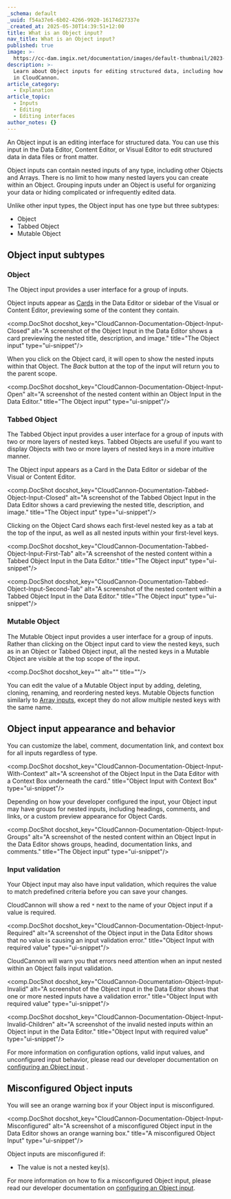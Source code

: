 ```yaml
---
_schema: default
_uuid: f54a37e6-6b02-4266-9920-16174d27337e
_created_at: 2025-05-30T14:39:51+12:00
title: What is an Object input?
nav_title: What is an Object input?
published: true
image: >-
  https://cc-dam.imgix.net/documentation/images/default-thumbnail/2023-Q4/CloudCannon-Documentation-Thumbnail.png
description: >-
  Learn about Object inputs for editing structured data, including how they work
  in CloudCannon.
article_category:
  - Explanation
article_topic:
  - Inputs
  - Editing
  - Editing interfaces
author_notes: {}
---
```

An Object input is an editing interface for structured data. You can use this input in the Data Editor, Content Editor, or Visual Editor to edit structured data in data files or front matter.

Object inputs can contain nested inputs of any type, including other Objects and Arrays. There is no limit to how many nested layers you can create within an Object. Grouping inputs under an Object is useful for organizing your data or hiding complicated or infrequently edited data.

Unlike other input types, the Object input has one type but three subtypes:

* Object
* Tabbed Object
* Mutable Object

## Object input subtypes

### Object

The Object input provides a user interface for a group of inputs.

Object inputs appear as [Cards](/documentation/articles/configure-your-card-previews/) in the Data Editor or sidebar of the Visual or Content Editor, previewing some of the content they contain.

<comp.DocShot docshot_key="CloudCannon-Documentation-Object-Input-Closed" alt="A screenshot of the Object Input in the Data Editor shows a card previewing the nested title, description, and image." title="The Object input" type="ui-snippet"/>

When you click on the Object card, it will open to show the nested inputs within that Object. The *Back* button at the top of the input will return you to the parent scope.

<comp.DocShot docshot_key="CloudCannon-Documentation-Object-Input-Open" alt="A screenshot of the nested content within an Object Input in the Data Editor." title="The Object input" type="ui-snippet"/>

### Tabbed Object

The Tabbed Object input provides a user interface for a group of inputs with two or more layers of nested keys. Tabbed Objects are useful if you want to display Objects with two or more layers of nested keys in a more intuitive manner.

The Object input appears as a Card in the Data Editor or sidebar of the Visual or Content Editor.

<comp.DocShot docshot_key="CloudCannon-Documentation-Tabbed-Object-Input-Closed" alt="A screenshot of the Tabbed Object Input in the Data Editor shows a card previewing the nested title, description, and image." title="The Object input" type="ui-snippet"/>

Clicking on the Object Card shows each first-level nested key as a tab at the top of the input, as well as all nested inputs within your first-level keys.

<comp.DocShot docshot_key="CloudCannon-Documentation-Tabbed-Object-Input-First-Tab" alt="A screenshot of the nested content within a Tabbed Object Input in the Data Editor." title="The Object input" type="ui-snippet"/>

<comp.DocShot docshot_key="CloudCannon-Documentation-Tabbed-Object-Input-Second-Tab" alt="A screenshot of the nested content within a Tabbed Object Input in the Data Editor." title="The Object input" type="ui-snippet"/>

### Mutable Object

The Mutable Object input provides a user interface for a group of inputs. Rather than clicking on the Object input card to view the nested keys, such as in an Object or Tabbed Object input, all the nested keys in a Mutable Object are visible at the top scope of the input.

<comp.DocShot docshot_key="" alt="" title=""/>

You can edit the value of a Mutable Object input by adding, deleting, cloning, renaming, and reordering nested keys. Mutable Objects function similarly to [Array inputs](/documentation/articles/what-is-an-array-input/), except they do not allow multiple nested keys with the same name.

## Object input appearance and behavior

You can customize the label, comment, documentation link, and context box for all inputs regardless of type.

<comp.DocShot docshot_key="CloudCannon-Documentation-Object-Input-With-Context" alt="A screenshot of the Object Input in the Data Editor with a Context Box underneath the card." title="Object Input with Context Box" type="ui-snippet"/>

Depending on how your developer configured the input, your Object input may have groups for nested inputs, including headings, comments, and links, or a custom preview appearance for Object Cards.

<comp.DocShot docshot_key="CloudCannon-Documentation-Object-Input-Groups" alt="A screenshot of the nested content within an Object Input in the Data Editor shows groups, headind, documentation links, and comments." title="The Object input" type="ui-snippet"/>

### Input validation

Your Object input may also have input validation, which requires the value to match predefined criteria before you can save your changes.

CloudCannon will show a red `*` next to the name of your Object input if a value is required.

<comp.DocShot docshot_key="CloudCannon-Documentation-Object-Input-Required" alt="A screenshot of the Object input in the Data Editor shows that no value is causing an input validation error." title="Object Input with required value" type="ui-snippet"/>

CloudCannon will warn you that errors need attention when an input nested within an Object fails input validation.

<comp.DocShot docshot_key="CloudCannon-Documentation-Object-Input-Invalid" alt="A screenshot of the Object input in the Data Editor shows that one or more nested inputs have a validation error." title="Object Input with required value" type="ui-snippet"/>

<comp.DocShot docshot_key="CloudCannon-Documentation-Object-Input-Invalid-Children" alt="A screenshot of the invalid nested inputs within an Object input in the Data Editor." title="Object Input with required value" type="ui-snippet"/>

For more information on configuration options, valid input values, and unconfigured input behavior, please read our developer documentation on [configuring an Object input](/documentation/articles/configure-an-object-input/) .

## Misconfigured Object inputs

You will see an orange warning box if your Object input is misconfigured.

<comp.DocShot docshot_key="CloudCannon-Documentation-Object-Input-Misconfigured" alt="A screenshot of a misconfigured Object input in the Data Editor shows an orange warning box." title="A misconfigured Object Input" type="ui-snippet"/>

Object inputs are misconfigured if:

* The value is not a nested key(s).

For more information on how to fix a misconfigured Object input, please read our developer documentation on [configuring an Object input](/documentation/articles/configure-an-object-input/).
